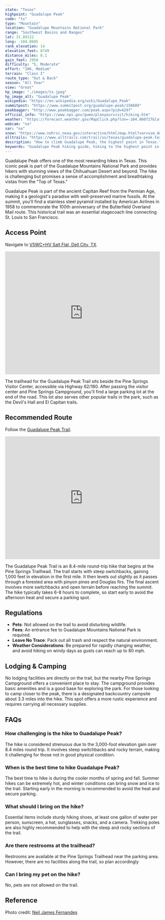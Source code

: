 ```yaml
---
state: "Texas"
highpoint: "Guadalupe Peak"
code: "tx"
type: "Mountain"
location: "Guadalupe Mountains National Park"
range: "Southwest Basins and Ranges"
lat: 31.89122
long: -104.8605
rank_elevation: 14
elevation_feet: 8749
distance_miles: 8.1
gain_feet: 2950
difficulty: "5, Moderate"
effort: "106, Medium"
terrain: "Class I"
route_type: "Out & Back"
season: "All Year"
view: "Great"
hp_image: "./images/tx.jpeg"
hp_image_alt: "Guadalupe Peak"
wikipedia: "https://en.wikipedia.org/wiki/Guadalupe_Peak"
summitpost: "https://www.summitpost.org/guadalupe-peak/150689"
peakbagger: "http://www.peakbagger.com/peak.aspx?pid=4297"
official_info: "https://www.nps.gov/gumo/planyourvisit/hiking.htm"
weather: "https://forecast.weather.gov/MapClick.php?lon=-104.860727&lat=31.891483"
webcam: "na"
sar: "na"
snow: "https://www.nohrsc.noaa.gov/interactive/html/map.html?var=ssm_depth&min_x=-104.945630425594&min_y=31.7914833068848&max_x=-104.77582038007&max_y=31.9914833068848&bgvar=dem&shdvar=shading&title=0&width=800&height=450&font=0&lbl=m&palette=0&h_o=0&metric=0&lp=0&no_header=0&snap=1&o7=1&o9=1&o11=1&o13=1"
alltrails: "https://www.alltrails.com/trail/us/texas/guadalupe-peak-texas-highpoint-trail"
description: "How to climb Guadalupe Peak, the highest point in Texas."
keywords: "Guadalupe Peak hiking guide, hiking to the highest point in Texas, Guadalupe Mountains National Park trails, Guadalupe Peak trail information"
---
```


Guadalupe Peak offers one of the most rewarding hikes in Texas. This iconic peak is part of the Guadalupe Mountains National Park and provides hikers with stunning views of the Chihuahuan Desert and beyond. The hike is challenging but promises a sense of accomplishment and breathtaking vistas from the "Top of Texas."

Guadalupe Peak is part of the ancient Capitan Reef from the Permian Age, making it a geologist's paradise with well-preserved marine fossils. At the summit, you'll find a stainless steel pyramid installed by American Airlines in 1958 to commemorate the 100th anniversary of the Butterfield Overland Mail route. This historical trail was an essential stagecoach line connecting St. Louis to San Francisco.

## Access Point
Navigate to <a target="_blank" href="https://maps.app.goo.gl/e2MzywC29Wc3zsWQ7">V5WC+HV Salt Flat, Dell City, TX</a>.

<iframe src="https://www.google.com/maps/embed?pb=!1m18!1m12!1m3!1d1399.751917212071!2d-104.82755131817386!3d31.896205741271707!2m3!1f0!2f0!3f0!3m2!1i1024!2i768!4f13.1!3m3!1m2!1s0x86e41771f67638e5%3A0xfdf8d24205eb3af6!2sPine%20Springs%20Trailhead!5e0!3m2!1sen!2sus!4v1721449067821!5m2!1sen!2sus" width="100%" height="400" style="border:0;" allowfullscreen="" loading="lazy" referrerpolicy="no-referrer-when-downgrade"></iframe>

The trailhead for the Guadalupe Peak Trail sits beside the Pine Springs Visitor Center, accessible via Highway 62/180. After passing the visitor center and Pine Springs Campground, you'll find a large parking lot at the end of the road. This lot also serves other popular trails in the park, such as the Devil's Hall and El Capitan trails.

## Recommended Route
Follow the <a target="_blank" href="https://www.alltrails.com/trail/us/texas/guadalupe-peak-texas-highpoint-trail">Guadalupe Peak Trail</a>.

<iframe class="alltrails" src="https://www.alltrails.com/widget/trail/us/texas/guadalupe-peak-texas-highpoint-trail?scrollZoom=false&elevationDiagram=false&u=i&sh=cmpl5n" width="100%" height="400" frameborder="0" scrolling="no" marginheight="0" marginwidth="0" title="AllTrails: Trail Guides and Maps for Hiking, Camping, and Running"></iframe>

The Guadalupe Peak Trail is an 8.4-mile round-trip hike that begins at the Pine Springs Trailhead. The trail starts with steep switchbacks, gaining 1,000 feet in elevation in the first mile. It then levels out slightly as it passes through a forested area with pinyon pines and Douglas firs. The final ascent involves more switchbacks and open terrain before reaching the summit. The hike typically takes 6-8 hours to complete, so start early to avoid the afternoon heat and secure a parking spot.

## Regulations
- **Pets**: Not allowed on the trail to avoid disturbing wildlife.
- **Fees**: An entrance fee to Guadalupe Mountains National Park is required.
- **Leave No Trace**: Pack out all trash and respect the natural environment.
- **Weather Considerations**: Be prepared for rapidly changing weather, and avoid hiking on windy days as gusts can reach up to 80 mph.

## Lodging & Camping
No lodging facilities are directly on the trail, but the nearby Pine Springs Campground offers a convenient place to stay. The campground provides basic amenities and is a good base for exploring the park. For those looking to camp closer to the peak, there is a designated backcountry campsite about 3.3 miles into the hike. This spot offers a more rustic experience and requires carrying all necessary supplies.

## FAQs

### How challenging is the hike to Guadalupe Peak?
The hike is considered strenuous due to the 3,000-foot elevation gain over 8.4 miles round trip. It involves steep switchbacks and rocky terrain, making it challenging for those not in good physical condition.

### When is the best time to hike Guadalupe Peak?
The best time to hike is during the cooler months of spring and fall. Summer hikes can be extremely hot, and winter conditions can bring snow and ice to the trail. Starting early in the morning is recommended to avoid the heat and secure parking.

### What should I bring on the hike?
Essential items include sturdy hiking shoes, at least one gallon of water per person, sunscreen, a hat, sunglasses, snacks, and a camera. Trekking poles are also highly recommended to help with the steep and rocky sections of the trail.

### Are there restrooms at the trailhead?
Restrooms are available at the Pine Springs Trailhead near the parking area. However, there are no facilities along the trail, so plan accordingly

### Can I bring my pet on the hike?
No, pets are not allowed on the trail.

## Reference
Photo credit: [Neil James Fernandes](https://twitter.com/NJF_PediRad)
